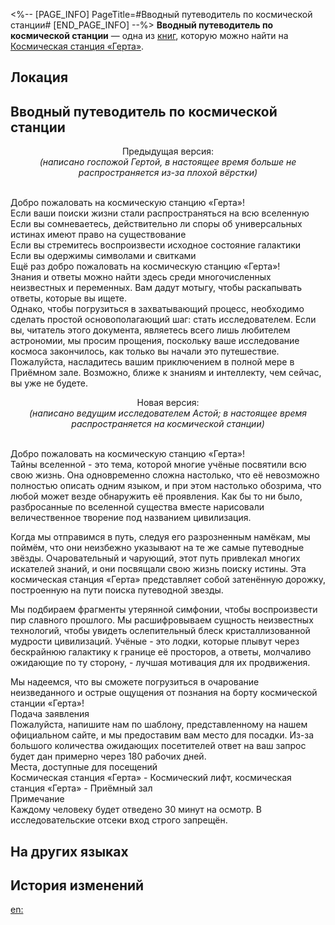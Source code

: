 <%-- [PAGE_INFO]
PageTitle=#Вводный путеводитель по космической станции#
[END_PAGE_INFO] --%>
{{Дополнить}}
{{Книга Инфобокс
|id           = 136
|Название     = 
|Изображение  = Журнал с КСГ.png
|Мир          = Космическая станция «Герта»
|Томов        = 1
|Автор        = <!--нужно добавить-->
|Описание     = Вводный путеводитель для посетителей космической станции.
|Том1         = {{tx}}
|Источник1    = {{tx|Отсутствует источник}}
|Персонажи    = 
|Фракции      = 
}}
'''Вводный путеводитель по космической станции''' — одна из [[Книги|книг]], которую можно найти на [[Космическая станция «Герта»]].

==Локация==
{{Отметка карты|<!--название карты-->|<!--id отметки-->}}

==Вводный путеводитель по космической станции==
<div align="center">Предыдущая версия:<br />
''(написано госпожой Гертой, в настоящее время больше не распространяется из-за плохой вёрстки)''</div><br />Добро пожаловать на космическую станцию «Герта»!<br />
Если ваши поиски жизни стали распространяться на всю вселенную<br />
Если вы сомневаетесь, действительно ли споры об универсальных истинах имеют право на существование<br />
Если вы стремитесь воспроизвести исходное состояние галактики<br />
Если вы одержимы символами и свитками<br />
Ещё раз добро пожаловать на космическую станцию «Герта»!<br />
Знания и ответы можно найти здесь среди многочисленных неизвестных и переменных. Вам дадут мотыгу, чтобы раскапывать ответы, которые вы ищете.<br />
Однако, чтобы погрузиться в захватывающий процесс, необходимо сделать простой основополагающий шаг: стать исследователем. Если вы, читатель этого документа, являетесь всего лишь любителем астрономии, мы просим прощения, поскольку ваше исследование космоса закончилось, как только вы начали это путешествие. Пожалуйста, насладитесь вашим приключением в полной мере в Приёмном зале. Возможно, ближе к знаниям и интеллекту, чем сейчас, вы уже не будете.

<div align="center">Новая версия:<br />
''(написано ведущим исследователем Астой; в настоящее время распространяется на космической станции)''</div><br />Добро пожаловать на космическую станцию «Герта»!<br />
Тайны вселенной - это тема, которой многие учёные посвятили всю свою жизнь. Она одновременно сложна настолько, что её невозможно полностью описать одним языком, и при этом настолько обозрима, что любой может везде обнаружить её проявления. Как бы то ни было, разбросанные по вселенной существа вместе нарисовали величественное творение под названием цивилизация.

Когда мы отправимся в путь, следуя его разрозненным намёкам, мы поймём, что они неизбежно указывают на те же самые путеводные звёзды. Очаровательный и чарующий, этот путь привлекал многих искателей знаний, и они посвящали свою жизнь поиску истины. Эта космическая станция «Герта» представляет собой затенённую дорожку, построенную на пути поиска путеводной звезды.

Мы подбираем фрагменты утерянной симфонии, чтобы воспроизвести пир славного прошлого. Мы расшифровываем сущность неизвестных технологий, чтобы увидеть ослепительный блеск кристаллизованной мудрости цивилизаций. Учёные - это лодки, которые плывут через бескрайнюю галактику к границе её просторов, а ответы, молчаливо ожидающие по ту сторону, - лучшая мотивация для их продвижения.

Мы надеемся, что вы сможете погрузиться в очарование неизведанного и острые ощущения от познания на борту космической станции «Герта»!<br />
Подача заявления<br />
Пожалуйста, напишите нам по шаблону, представленному на нашем официальном сайте, и мы предоставим вам место для посадки. Из-за большого количества ожидающих посетителей ответ на ваш запрос будет дан примерно через 180 рабочих дней.<br />
Места, доступные для посещений<br />
Космическая станция «Герта» - Космический лифт, космическая станция «Герта» - Приёмный зал<br />
Примечание<br />
Каждому человеку будет отведено 30 минут на осмотр. В исследовательские отсеки вход строго запрещён.

==На других языках==
{{На других языках
|en   = Space Station Introductory Guide
|zhs  = 空间站介绍手册
|zht  = 太空站介紹手冊
|ja   = 宇宙ステーション紹介ハンドブック
|ko   = 우주정거장 소개 핸드북
|es   = Guía de introducción a la Estación Espacial
|fr   = Guide de présentation de la station spatiale
|ru   = Вводный путеводитель по космической станции
|th   = คู่มือแนะนำสถานีอวกาศ
|vi   = Sổ Tay Giới Thiệu Trạm Không Gian
|de   = Einführung in die Raumstation
|id   = Panduan Pengenalan Stasiun Luar Angkasa
|pt   = Guia de Introdução à Estação Espacial
}}

==История изменений==
{{История изменений|3.5}}

[[en:]]